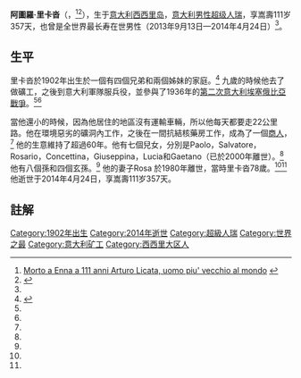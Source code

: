 {{Infobox Officeholder
|office  = <!-- 注释出：[[File:Guinness_World_Records.svg|23px]] --> [[世界之最列表|全世界最长寿在世男性]]
| term_start = 2013年9月13日
| term_end = 2014年4月24日
| predecessor = [[桑傑士·布拉斯克斯|桑傑士·布拉斯克斯]]<br>（西班牙人，112岁97天）
| successor =[[亞歷山大·伊米奇|亞歷山大·伊米奇]]<br>（美国人，111岁125天）
| name        = Arturo Licata<br>阿圖羅·里卡沓
| nationality  = {{ITA}}
| occupation       = 矿工、企业家
| birth_date  = 1902年5月2日<ref name="GRG">{{cite web|title=Oldest Validated Living Supercentenarians|url=http://www.grg.org/Adams/E.HTM|publisher=[[老人学研究组织|老人学研究组织]]|accessdate=November 13, 2012|archive-date=2016-09-11|archive-url=https://web.archive.org/web/20160911135909/http://www.grg.org/adams/e.htm|dead-url=no}}</ref>
| birth_place = {{flagicon|KIT}} [[義大利王國|義大利王國]][[西西里岛|西西里岛]][[恩納|恩納]]
| death_date  = 2014年4月24日（111岁357天）<ref name="GRG" />
| death_place = {{ITA}}[[西西里岛|西西里岛]][[恩納|恩納]]
| spouse   = Rosa Licata<br>（？—1980，4子3女）
| children = Paolo<br>Salvatore<br>Rosario<br>Concettina<br>Giuseppina<br>Lucia<br>Gaetano（d.2000）
| relatives = 孙辈：8<br>玄孙辈：4
}}

'''阿圖羅·里卡沓'''（{{lang-it|'''Arturo Licata'''}}，{{bd|1902年|5月2日|2014年|4月24日}}<ref>[http://www.agi.it/cronaca/notizie/201404242120-cro-rt10248-morto_a_enna_a_111_anni_arturo_licata_uomo_piu_vecchio_al_mondo Morto a Enna a 111 anni Arturo Licata, uomo piu' vecchio al mondo] {{webarchive|url=https://web.archive.org/web/20140425025821/http://www.agi.it/cronaca/notizie/201404242120-cro-rt10248-morto_a_enna_a_111_anni_arturo_licata_uomo_piu_vecchio_al_mondo |date=2014-04-25 }} {{it icon}}</ref><ref name=autogenerated2><!--Original Article Title:Enna festeggia i 109 anni di Arturo Licata-->{{cite web|url=http://www.vivienna.it/2011/05/03/enna-festeggia-i-109-anni-di-arturo-licata/|title=Arturo Licata is celebrating 109 years|publisher=Vivienna.it|language=it|accessdate=28 February 2013|archive-date=2021-02-26|archive-url=https://web.archive.org/web/20210226235019/https://www.vivienna.it/2011/05/03/enna-festeggia-i-109-anni-di-arturo-licata/|dead-url=no}}</ref>），生于[[意大利|意大利]][[西西里岛|西西里岛]]，[[意大利|意大利]][[超級人瑞|男性超级人瑞]]，享嵩壽111岁357天，也曾是全世界最长寿在世男性（2013年9月13日—2014年4月24日）<ref name="GRG" />。

==生平==
里卡沓於1902年出生於一個有四個兄弟和兩個姊妹的家庭。<ref name=autogenerated1><!--Original Article Title:A Enna l'uomo più longevo d'Italia "Il mio segreto? Cantare e sorridere"-->{{cite web|url=http://palermo.repubblica.it/cronaca/2012/11/11/news/a_enna_l_uomo_pi_longevo_d_italia_il_mio_segreto_cantare_e_sorridere-46361502/|title=An Ennan man, the oldest in Italy, "My Secret? Sing and smile"|accessdate=28 February 2013|language=it|archive-date=2021-03-02|archive-url=https://web.archive.org/web/20210302150735/https://palermo.repubblica.it/cronaca/2012/11/11/news/a_enna_l_uomo_pi_longevo_d_italia_il_mio_segreto_cantare_e_sorridere-46361502/|dead-url=no}}</ref> 九歲的時候他去了做礦工，之後到意大利軍隊服兵役，並參與了1936年的[[第二次意大利埃塞俄比亞戰爭|第二次意大利埃塞俄比亞戰爭]]。<ref name=autogenerated2 /><ref name=autogenerated1 /> 

當他還小的時候，因為他居住的地區沒有運輸車輛，所以他每天都要走22公里路。他在環境惡劣的礦洞內工作，之後在一間抗結核藥房工作，成為了一個[[商人|商人]]，<ref name=autogenerated2 /> 他的生意維持了超過60年。他有七個兒女，分別是Paolo，Salvatore，Rosario，Concettina，Giuseppina，Lucia和Gaetano（已於2000年離世）。<ref name=autogenerated2 /> 他有八個孫和四個玄孫。<ref name=autogenerated2 /> 他的妻子Rosa 於1980年離世，當時里卡沓78歲。<ref name=autogenerated2 /><ref name=autogenerated1 />他逝世于2014年4月24日，享嵩壽111岁357天。

==註解==
{{reflist}}

{{start box}}
{{s-ach|rec}}
{{succession box |
  before=[[桑傑士·布拉斯克斯|桑傑士·布拉斯克斯]] |
  title=最年長男性 |
  years= 2013年9月13日 - 2014年4月24日|
  after=[[亞歷山大·伊米奇|亞歷山大·伊米奇]]
}}
{{end box}}
{{最年長男性}}
{{DEFAULTSORT:Licata, Arturo}}
[[Category:1902年出生|Category:1902年出生]]
[[Category:2014年逝世|Category:2014年逝世]]
[[Category:超級人瑞|Category:超級人瑞]]
[[Category:世界之最|Category:世界之最]]
[[Category:意大利矿工|Category:意大利矿工]]
[[Category:西西里大区人|Category:西西里大区人]]
